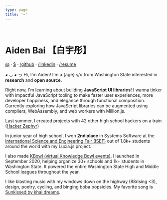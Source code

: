 ```yaml
---
type: page
title: '~'
---
```




<Globe />

<br />

# Aiden Bai <span className="text-gray-600" title="Bái yǔ tóng">【白宇彤】</span>

[@](mailto:aiden.bai05@gmail.com) · [$](https://github.com/sponsors/aidenybai) · [/github](https://github.com/aidenybai) · [/linkedin](https://linkedin.com/in/aidenbai) · [/resume](https://www.figma.com/file/n4MkGYBP1CEc3LsXU9z1pT/Resume?node-id=0%3A1)

◕ ◡ ◕ っ Hi, I'm Aiden! I'm a {age} y/o from Washington State interested in **research** and **open source**.

Right now, I'm learning about building **JavaScript UI libraries**! I wanna tinker with impactful JavaScript tooling to make faster user experiences, more developer happiness, and elegance through functional composition. Currently exploring how JavaScript libraries can be augmented using compilers, WebAssembly, and web workers with <Link href="/work/million-js"><a>Million.js</a></Link>.

Last summer, I created projects with 42 other high school hackers on a train ([Hacker Zephyr](https://www.youtube.com/watch?v=2BID8_pGuqA))

In junior year of high school, I won **2nd place** in Systems Software at the [International Science and Engineering Fair (ISEF)](https://www.societyforscience.org/press-release/2021-regeneron-isef-grand-awards/#:~:text=SOFT031%20%E2%80%94%20Lucia%3A%20Creating,States%20of%20America) out of 1.8k+ students around the world with my <Link href="/work/lucia-js"><a>Lucia.js</a></Link> project.

I also made [KBowl (virtual Knowledge Bowl events)](https://kbowl.aidenybai.com). I launched in September 2020, helping organize 30+ schools and 1k+ students in Washington State. It powered the entire Washington State High and Middle School leagues throughout the year.

I like blasting music with my windows down on the highway (88rising \<3), design, poetry, cycling, and binging boba popsicles. My favorite song is [Sunkissed by khai dreams](https://www.youtube.com/watch?v=uSkd4NC1kqY).
